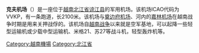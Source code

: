{{unreferenced|time=2013-06-02T10:49:47+00:00}}

'''克夫机场'''（{{vie|v=Sân bay Kép|hn=𡑝𩙻𠄳}}）是一座位于[[越南|越南]][[北江省|北江省]][[谅江县|谅江县]]的军用机场。该机场ICAO代码为VVKP，有一条跑道，长2100米。该机场与[[奠边府机场|奠边府机场]]、河内的[[嘉林机场|嘉林机场]]在越南战争时期是用来关押战俘的。该机场自[[越南战争|越南战争]]以来就是空军基地，可以起降一些轻型运输机或少载中型运输机、米格21、苏27等战斗机，轻型轰炸机等。

{{越南機場}}

[[Category:越南機場|Category:越南機場]]
[[Category:北江省|Category:北江省]]